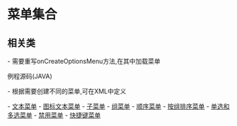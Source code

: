 = 菜单集合 =

== 相关类 ==
{{{class="brush:java"
import android.view.Menu;
import android.view.MenuInflater;
import android.view.MenuItem;
}}}

- 需要重写onCreateOptionsMenu方法,在其中加载菜单

例程源码(JAVA)
{{{class="brush:java"

......
Menu mMenu;
......

@Override
public boolean onCreateOptionsMenu(Menu menu) {
    // 保存菜单
    mMenu = menu;
    // 清空菜单
    mMenu.clear();
    
    // 从XML提取菜单项
    MenuInflater inflater = getMenuInflater();
    inflater.inflate(R.menu.menu, menu);
    
    return true;
}
}}}

- 根据需要创建不同的菜单,可在XML中定义

- [[文本菜单]]
- [[图标文本菜单]]
- [[子菜单]]
- [[组菜单]]
- [[顺序菜单]]
- [[按组排序菜单]]
- [[单选和多选菜单]]
- [[禁用菜单]]
- [[快捷键菜单]]
